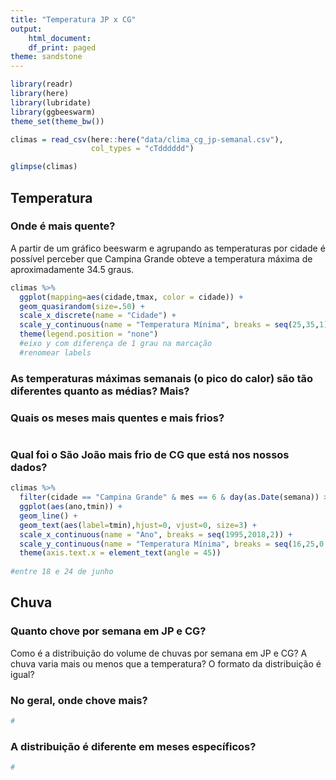 ```yaml
---
title: "Temperatura JP x CG"
output:
    html_document:
    df_print: paged
theme: sandstone
---
```


```r
library(readr)
library(here)
library(lubridate)
library(ggbeeswarm)
theme_set(theme_bw())
```

```r
climas = read_csv(here::here("data/clima_cg_jp-semanal.csv"), 
                  col_types = "cTdddddd")

glimpse(climas)
```

## Temperatura

### Onde é mais quente?
  A partir de um gráfico beeswarm e agrupando as temperaturas por cidade é possível perceber que Campina Grande obteve a temperatura máxima de aproximadamente 34.5 graus.

```r
climas %>%
  ggplot(mapping=aes(cidade,tmax, color = cidade)) + 
  geom_quasirandom(size=.50) +
  scale_x_discrete(name = "Cidade") +
  scale_y_continuous(name = "Temperatura Mínima", breaks = seq(25,35,1)) +
  theme(legend.position = "none")
  #eixo y com diferença de 1 grau na marcação
  #renomear labels
```



### As temperaturas máximas semanais (o pico do calor) são tão diferentes quanto as médias? Mais?  


### Quais os meses mais quentes e mais frios? 
```r
```

### Qual foi o São João  mais frio de CG que está nos nossos dados?
```r
climas %>%
  filter(cidade == "Campina Grande" & mes == 6 & day(as.Date(semana)) >= 18 & day(as.Date(semana)) <=24) %>%
  ggplot(aes(ano,tmin)) + 
  geom_line() +
  geom_text(aes(label=tmin),hjust=0, vjust=0, size=3) +
  scale_x_continuous(name = "Ano", breaks = seq(1995,2018,2)) +
  scale_y_continuous(name = "Temperatura Mínima", breaks = seq(16,25,0.5)) +
  theme(axis.text.x = element_text(angle = 45))
  
#entre 18 e 24 de junho
```



## Chuva

### Quanto chove por semana em JP e CG?

Como é a distribuição do volume de chuvas por semana em JP e CG? A chuva varia mais ou menos que a temperatura? O formato da distribuição é igual? 

### No geral, onde chove mais?
```r
#
```

### A distribuição é diferente em meses específicos? 
```r
#
```

